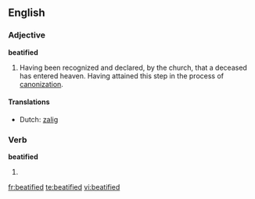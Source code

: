 ==English==

===Adjective===
'''beatified'''

#{{context|Roman Catholic}} Having been recognized and declared, by the church, that a deceased has entered heaven. Having attained this step in the process of [[canonization]].

====Translations====
* Dutch: [[zalig]]

===Verb===
'''beatified'''

# {{past of|[[beatify]]}}

[[fr:beatified]]
[[te:beatified]]
[[vi:beatified]]